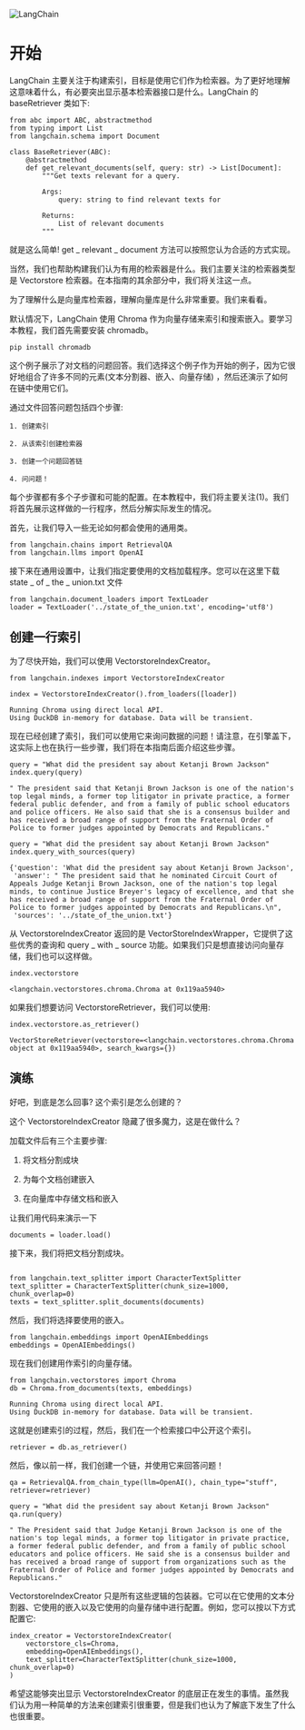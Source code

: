 

<Head>
  <script>
    {
      `(function() {
         var _hmt = _hmt || [];
(function() {
  var hm = document.createElement("script");
  hm.src = "https://hm.baidu.com/hm.js?e60fb290e204e04c5cb6f79b0ac1e697";
  var s = document.getElementsByTagName("script")[0]; 
  s.parentNode.insertBefore(hm, s);
})();
       })();`
    }
  </script>
</Head>

![LangChain](https://pica.zhimg.com/50/v2-56e8bbb52aa271012541c1fe1ceb11a2_r.gif)



开始
=============================================================
LangChain 主要关注于构建索引，目标是使用它们作为检索器。为了更好地理解这意味着什么，有必要突出显示基本检索器接口是什么。LangChain 的 baseRetriever 类如下:

```
from abc import ABC, abstractmethod
from typing import List
from langchain.schema import Document

class BaseRetriever(ABC):
    @abstractmethod
    def get_relevant_documents(self, query: str) -> List[Document]:
        """Get texts relevant for a query.

        Args:
            query: string to find relevant texts for

        Returns:
            List of relevant documents
        """
```

就是这么简单! get _ relevant _ document 方法可以按照您认为合适的方式实现。

当然，我们也帮助构建我们认为有用的检索器是什么。我们主要关注的检索器类型是 Vectorstore 检索器。在本指南的其余部分中，我们将关注这一点。

为了理解什么是向量库检索器，理解向量库是什么非常重要。我们来看看。

默认情况下，LangChain 使用 Chroma 作为向量存储来索引和搜索嵌入。要学习本教程，我们首先需要安装 chromadb。

```
pip install chromadb
```

这个例子展示了对文档的问题回答。我们选择这个例子作为开始的例子，因为它很好地组合了许多不同的元素(文本分割器、嵌入、向量存储) ，然后还演示了如何在链中使用它们。

通过文件回答问题包括四个步骤:

    1. 创建索引

    2. 从该索引创建检索器

    3. 创建一个问题回答链

    4. 问问题！

每个步骤都有多个子步骤和可能的配置。在本教程中，我们将主要关注(1)。我们将首先展示这样做的一行程序，然后分解实际发生的情况。

首先，让我们导入一些无论如何都会使用的通用类。

```
from langchain.chains import RetrievalQA
from langchain.llms import OpenAI
```
接下来在通用设置中，让我们指定要使用的文档加载程序。您可以在这里下载 state _ of _ the _ union.txt 文件

```
from langchain.document_loaders import TextLoader
loader = TextLoader('../state_of_the_union.txt', encoding='utf8')
```
创建一行索引 
-------------------------------------------------------------


为了尽快开始，我们可以使用 VectorstoreIndexCreator。

```
from langchain.indexes import VectorstoreIndexCreator
```

```
index = VectorstoreIndexCreator().from_loaders([loader])
```

```
Running Chroma using direct local API.
Using DuckDB in-memory for database. Data will be transient.
```
现在已经创建了索引，我们可以使用它来询问数据的问题！请注意，在引擎盖下，这实际上也在执行一些步骤，我们将在本指南后面介绍这些步骤。

```
query = "What did the president say about Ketanji Brown Jackson"
index.query(query)
```

```
" The president said that Ketanji Brown Jackson is one of the nation's top legal minds, a former top litigator in private practice, a former federal public defender, and from a family of public school educators and police officers. He also said that she is a consensus builder and has received a broad range of support from the Fraternal Order of Police to former judges appointed by Democrats and Republicans."
```
```
query = "What did the president say about Ketanji Brown Jackson"
index.query_with_sources(query)
```

```
{'question': 'What did the president say about Ketanji Brown Jackson',
 'answer': " The president said that he nominated Circuit Court of Appeals Judge Ketanji Brown Jackson, one of the nation's top legal minds, to continue Justice Breyer's legacy of excellence, and that she has received a broad range of support from the Fraternal Order of Police to former judges appointed by Democrats and Republicans.\n",
 'sources': '../state_of_the_union.txt'}

```
从 VectorstoreIndexCreator 返回的是 VectorStoreIndexWrapper，它提供了这些优秀的查询和 query _ with _ source 功能。如果我们只是想直接访问向量存储，我们也可以这样做。

```
index.vectorstore
```

```
<langchain.vectorstores.chroma.Chroma at 0x119aa5940>
```

如果我们想要访问 VectorstoreRetriever，我们可以使用:

```
index.vectorstore.as_retriever()
```

```
VectorStoreRetriever(vectorstore=<langchain.vectorstores.chroma.Chroma object at 0x119aa5940>, search_kwargs={})

```

演练
-------------------------------------------------------

好吧，到底是怎么回事? 这个索引是怎么创建的？

这个 VectorstoreIndexCreator 隐藏了很多魔力，这是在做什么？

加载文件后有三个主要步骤:

1. 将文档分割成块

1. 为每个文档创建嵌入

1. 在向量库中存储文档和嵌入

让我们用代码来演示一下

```
documents = loader.load()
```

接下来，我们将把文档分割成块。

```

from langchain.text_splitter import CharacterTextSplitter
text_splitter = CharacterTextSplitter(chunk_size=1000, chunk_overlap=0)
texts = text_splitter.split_documents(documents)

```

然后，我们将选择要使用的嵌入。

```
from langchain.embeddings import OpenAIEmbeddings
embeddings = OpenAIEmbeddings()
```

现在我们创建用作索引的向量存储。
```
from langchain.vectorstores import Chroma
db = Chroma.from_documents(texts, embeddings)
```

```
Running Chroma using direct local API.
Using DuckDB in-memory for database. Data will be transient.
```

这就是创建索引的过程，然后，我们在一个检索接口中公开这个索引。

```
retriever = db.as_retriever()
```

然后，像以前一样，我们创建一个链，并使用它来回答问题！

```
qa = RetrievalQA.from_chain_type(llm=OpenAI(), chain_type="stuff", retriever=retriever)
```

```
query = "What did the president say about Ketanji Brown Jackson"
qa.run(query)
```
```
" The President said that Judge Ketanji Brown Jackson is one of the nation's top legal minds, a former top litigator in private practice, a former federal public defender, and from a family of public school educators and police officers. He said she is a consensus builder and has received a broad range of support from organizations such as the Fraternal Order of Police and former judges appointed by Democrats and Republicans."

```

VectorstoreIndexCreator 只是所有这些逻辑的包装器。它可以在它使用的文本分割器、它使用的嵌入以及它使用的向量存储中进行配置。例如，您可以按以下方式配置它:

```
index_creator = VectorstoreIndexCreator(
    vectorstore_cls=Chroma, 
    embedding=OpenAIEmbeddings(),
    text_splitter=CharacterTextSplitter(chunk_size=1000, chunk_overlap=0)
)

```

希望这能够突出显示 VectorstoreIndexCreator 的底层正在发生的事情。虽然我们认为用一种简单的方法来创建索引很重要，但是我们也认为了解底下发生了什么也很重要。



